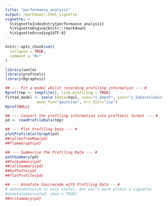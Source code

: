 ```yaml
---
title: "performance_analysis"
output: rmarkdown::html_vignette
vignette: >
  %\VignetteIndexEntry{performance_analysis}
  %\VignetteEngine{knitr::rmarkdown}
  %\VignetteEncoding{UTF-8}
---
```


```r
knitr::opts_chunk$set(
  collapse = TRUE,
  comment = "#>"
)
```

```r
library(senlm)
library(proftools)
library(Rgraphviz)

## --- Fit a model whilst recording profiling information --- #
Rprof(tmp <- tempfile(), line.profiling = TRUE)
fitted_model <- senlm (data=haul, xvar="x_depth", yvar="y_Sebastolobus.altivelis", 
              mean_fun="gaussian", err_dist="zip")
Rprof(NULL)

## --- Convert the profiling information into proftools format --- #
pd <- readProfileData(tmp)

## --- Plot Profiling Data --- #
plotProfileCallGraph(pd)
##calleeTreeMap(pd)
##flameGraph(pd)

## --- Summarise the Profiling Data --- #
pathSummary(pd)
##funSummary(pd)
##callSummary(pd)
##hotPaths(pd)
##flatProfile(pd)

## --- Annotate Sourcecode with Profiling Data -- #
# annotateSource is very useful, but won't work within a vignette.
#annotateSource(pd, show = TRUE)
##srcSummary(pd)
```
